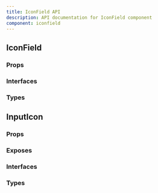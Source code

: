 ```yaml
---
title: IconField API
description: API documentation for IconField component
component: iconfield
---
```


## IconField

### Props

<DocTable name="IconField" category="api" type="props" />

### Interfaces

<DocTable name="IconField" category="api" type="interfaces" />

### Types

<DocTable name="IconField" category="api" type="types" />

## InputIcon

### Props

<DocTable name="InputIcon" category="api" type="props" />

### Exposes

<DocTable name="InputIcon" category="api" type="exposes" />

### Interfaces

<DocTable name="InputIcon" category="api" type="interfaces" />

### Types

<DocTable name="InputIcon" category="api" type="types" />
